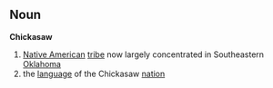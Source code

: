 ==Noun==
'''Chickasaw'''
# [[Native American]] [[tribe]] now largely concentrated in Southeastern [[Oklahoma]]
# the [[language]] of the Chickasaw [[nation]]
